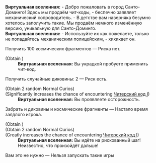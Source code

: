 {{Диалог Начало}}
:'''Виртуальная вселенная:''' - Добро пожаловать в город Санто-Доминго! Здесь мы продаём чит-коды, - беспечно заявляет механический сопроводитель. - В детстве вам наверняка безумно хотелось заполучить такие. Мы продаём немного изменённую версию, уникальную для Санто-Доминго.
:'''Виртуальная вселенная:''' - Используйте их как пожелаете, только не попадайтесь механическим полицейским, - хихикает он.
:{{Диалог|Звезда}} Получить 100 космических фрагментов &mdash; Риска нет.
:;(Obtain {{Предмет|Космические фрагменты|20|x=100}})
::'''Виртуальная вселенная:''' Вы украдкой пробуете применить чит-код.
:{{Диалог|Звезда}} Получить случайные диковины: 2 &mdash; Риск есть.
:;(Obtain 2 random Normal Curios)
:;(Significantly increases<!--weight=300--> the chance of encountering [[Читерский код I]])
::'''Виртуальная вселенная:''' Вы проявляете осторожность.
:{{Диалог|Звезда}} Забрать и диковины и космические фрагменты &mdash; Настало время заядлого игрока.
:;(Obtain {{Предмет|Космические фрагменты|20|x=100}})
:;(Obtain 2 random Normal Curios)
:;(Greatly increases<!--weight=1000--> the chance of encountering [[Читерский код I]])
::'''Виртуальная вселенная:''' Вы идёте на рискованный шаг! Неизвестно, что произойдёт дальше!
:{{Диалог|Звезда}} Вам это не нужно &mdash; Нельзя запускать такие игры
{{Диалог Конец}}